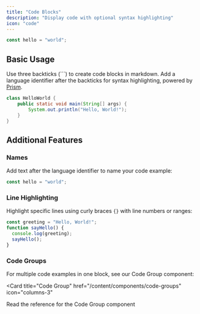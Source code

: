 ```yaml
---
title: "Code Blocks"
description: "Display code with optional syntax highlighting"
icon: "code"
---
```


<RequestExample>

```javascript Code Block Example
const hello = "world";
```

</RequestExample>

## Basic Usage

Use three backticks (```) to create code blocks in markdown. Add a language identifier after the backticks for syntax highlighting, powered by [Prism](https://prismjs.com/#supported-languages).

```java Example with Syntax Highlighting
class HelloWorld {
    public static void main(String[] args) {
        System.out.println("Hello, World!");
    }
}
```

## Additional Features

### Names
Add text after the language identifier to name your code example:

```javascript Named Example
const hello = "world";
```

### Line Highlighting
Highlight specific lines using curly braces `{}` with line numbers or ranges:

```javascript Line Highlighting {1,3-4}
const greeting = "Hello, World!";
function sayHello() {
  console.log(greeting);
  sayHello();
}
```

### Code Groups
For multiple code examples in one block, see our Code Group component:

<Card
  title="Code Group"
  href="/content/components/code-groups"
  icon="columns-3"
>
  Read the reference for the Code Group component
</Card>